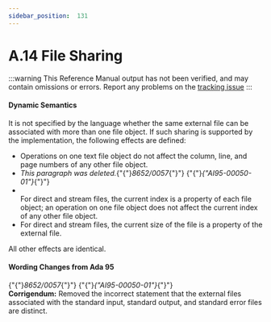 ---
sidebar_position:  131
---

# A.14 File Sharing

:::warning
This Reference Manual output has not been verified,
and may contain omissions or errors.
Report any problems on the [tracking issue](https://github.com/ada-lang-io/ada-lang-io/issues/20)
:::



#### Dynamic Semantics

<p>It is not specified by the language whether the same external file can be associated with more than one file object. If such sharing is supported by the implementation, the following effects are defined: <br /></p>

<ul>
<li>Operations on one text file object do not affect the column, line, and page numbers of any other file object.<br /></li>
<li><em>This paragraph was deleted.</em>{"{"}<em>8652/0057</em>{"}"} {"{"}<em>{"AI95-00050-01"}</em>{"}"} <br /></li>
<li><br />For direct and stream files, the current index is a property of each file object; an operation on one file object does not affect the current index of any other file object.<br /></li>
<li>For direct and stream files, the current size of the file is a property of the external file. <br /></li>
</ul>
<p>All other effects are identical. <br /></p>


#### Wording Changes from Ada 95

<Admonition type="aarm" aarm="note" title="Note: ">
{"{"}<em>8652/0057</em>{"}"} {"{"}<em>{"AI95-00050-01"}</em>{"}"} <strong><br />Corrigendum:</strong> Removed the incorrect statement that the external files associated with the standard input, standard output, and standard error files are distinct. <br /></Admonition>

